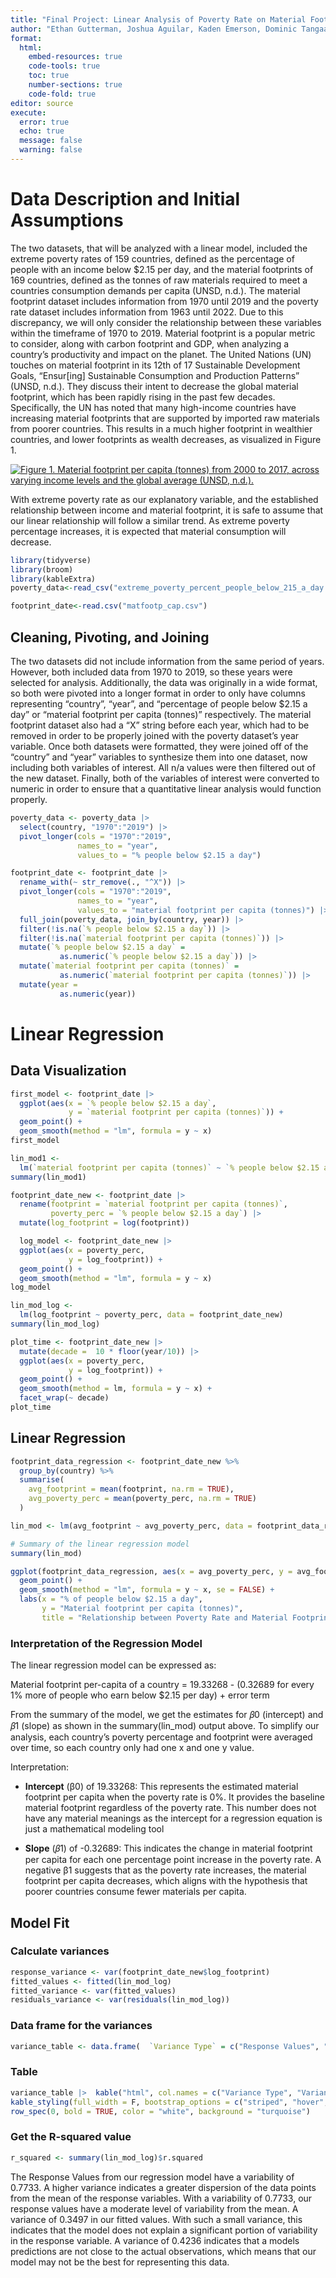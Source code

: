 ```yaml
---
title: "Final Project: Linear Analysis of Poverty Rate on Material Footprint per Capita"
author: "Ethan Gutterman, Joshua Aguilar, Kaden Emerson, Dominic Tangaan"
format: 
  html:
    embed-resources: true
    code-tools: true
    toc: true
    number-sections: true
    code-fold: true
editor: source
execute: 
  error: true
  echo: true
  message: false
  warning: false
---
```


# Data Description and Initial Assumptions

The two datasets, that will be analyzed with a linear model, included the extreme poverty rates of 159 countries, defined as the percentage of people with an income below \$2.15 per day, and the material footprints of 169 countries, defined as the tonnes of raw materials required to meet a countries consumption demands per capita (UNSD, n.d.). The material footprint dataset includes information from 1970 until 2019 and the poverty rate dataset includes information from 1963 until 2022. Due to this discrepancy, we will only consider the relationship between these variables within the timeframe of 1970 to 2019. Material footprint is a popular metric to consider, along with carbon footprint and GDP, when analyzing a country’s productivity and impact on the planet. The United Nations (UN) touches on material footprint in its 12th of 17 Sustainable Development Goals, “Ensur\[ing\] Sustainable Consumption and Production Patterns” (UNSD, n.d.). They discuss their intent to decrease the global material footprint, which has been rapidly rising in the past few decades. Specifically, the UN has noted that many high-income countries have increasing material footprints that are supported by imported raw materials from poorer countries. This results in a much higher footprint in wealthier countries, and lower footprints as wealth decreases, as visualized in Figure 1.

[![Figure 1. Material footprint per capita (tonnes) from 2000 to 2017, across varying income levels and the global average (UNSD, n.d.).](images/Screenshot%202024-05-27%20110017.png)](https://unstats.un.org/sdgs/report/2019/goal-12/#:~:text=%E2%80%9CMaterial%20footprint%E2%80%9D%20refers%20to%20the,the%20material%20needs%20of%20people.)

With extreme poverty rate as our explanatory variable, and the established relationship between income and material footprint, it is safe to assume that our linear relationship will follow a similar trend. As extreme poverty percentage increases, it is expected that material consumption will decrease.

```r
library(tidyverse)
library(broom)
library(kableExtra)
poverty_data<-read_csv("extreme_poverty_percent_people_below_215_a_day.csv")

footprint_date<-read.csv("matfootp_cap.csv")

```

## Cleaning, Pivoting, and Joining

The two datasets did not include information from the same period of years. However, both included data from 1970 to 2019, so these years were selected for analysis. Additionally, the data was originally in a wide format, so both were pivoted into a longer format in order to only have columns representing “country”, “year”, and “percentage of people below \$2.15 a day” or “material footprint per capita (tonnes)” respectively. The material footprint dataset also had a “X” string before each year, which had to be removed in order to be properly joined with the poverty dataset’s year variable. Once both datasets were formatted, they were joined off of the “country” and “year” variables to synthesize them into one dataset, now including both variables of interest. All n/a values were then filtered out of the new dataset. Finally, both of the variables of interest were converted to numeric in order to ensure that a quantitative linear analysis would function properly.

```r
poverty_data <- poverty_data |>
  select(country, "1970":"2019") |>
  pivot_longer(cols = "1970":"2019",
               names_to = "year",
               values_to = "% people below $2.15 a day")
```

```r
footprint_date <- footprint_date |>
  rename_with(~ str_remove(., "^X")) |>
  pivot_longer(cols = "1970":"2019",
               names_to = "year",
               values_to = "material footprint per capita (tonnes)") |>
  full_join(poverty_data, join_by(country, year)) |>
  filter(!is.na(`% people below $2.15 a day`)) |>
  filter(!is.na(`material footprint per capita (tonnes)`)) |>
  mutate(`% people below $2.15 a day` =
           as.numeric(`% people below $2.15 a day`)) |>
  mutate(`material footprint per capita (tonnes)` =
           as.numeric(`material footprint per capita (tonnes)`)) |>
  mutate(year =
           as.numeric(year))
```

# Linear Regression

## Data Visualization

```r
first_model <- footprint_date |>
  ggplot(aes(x = `% people below $2.15 a day`, 
             y = `material footprint per capita (tonnes)`)) +
  geom_point() +
  geom_smooth(method = "lm", formula = y ~ x)
first_model

lin_mod1 <-
  lm(`material footprint per capita (tonnes)` ~ `% people below $2.15 a day`, data = footprint_date)
summary(lin_mod1)
```

```r
footprint_date_new <- footprint_date |>
  rename(footprint = `material footprint per capita (tonnes)`, 
         poverty_perc = `% people below $2.15 a day`) |>
  mutate(log_footprint = log(footprint))

  log_model <- footprint_date_new |>
  ggplot(aes(x = poverty_perc, 
             y = log_footprint)) +
  geom_point() +
  geom_smooth(method = "lm", formula = y ~ x)
log_model

lin_mod_log <-
  lm(log_footprint ~ poverty_perc, data = footprint_date_new)
summary(lin_mod_log)
```

```r
plot_time <- footprint_date_new |>
  mutate(decade =  10 * floor(year/10)) |>
  ggplot(aes(x = poverty_perc, 
             y = log_footprint)) +
  geom_point() +
  geom_smooth(method = lm, formula = y ~ x) +
  facet_wrap(~ decade)
plot_time
```

## Linear Regression

```r
footprint_data_regression <- footprint_date_new %>%
  group_by(country) %>%
  summarise(
    avg_footprint = mean(footprint, na.rm = TRUE),
    avg_poverty_perc = mean(poverty_perc, na.rm = TRUE)
  )

lin_mod <- lm(avg_footprint ~ avg_poverty_perc, data = footprint_data_regression)

# Summary of the linear regression model
summary(lin_mod)

ggplot(footprint_data_regression, aes(x = avg_poverty_perc, y = avg_footprint)) +
  geom_point() +
  geom_smooth(method = "lm", formula = y ~ x, se = FALSE) +
  labs(x = "% of people below $2.15 a day",
       y = "Material footprint per capita (tonnes)",
       title = "Relationship between Poverty Rate and Material Footprint")
```

### Interpretation of the Regression Model

The linear regression model can be expressed as:

Material footprint per-capita of a country = 19.33268 - (0.32689 for every 1% more of people who earn below \$2.15 per day) + error term

From the summary of the model, we get the estimates for 𝛽0 (intercept) and 𝛽1​ (slope) as shown in the summary(lin_mod) output above. To simplify our analysis, each country's poverty percentage and footprint were averaged over time, so each country only had one x and one y value.

Interpretation:

-   **Intercept** (β0​) of 19.33268: This represents the estimated material footprint per capita when the poverty rate is 0%. It provides the baseline material footprint regardless of the poverty rate. This number does not have any material meanings as the intercept for a regression equation is just a mathematical modeling tool

-   **Slope** (𝛽1​) of -0.32689: This indicates the change in material footprint per capita for each one percentage point increase in the poverty rate. A negative β1​ suggests that as the poverty rate increases, the material footprint per capita decreases, which aligns with the hypothesis that poorer countries consume fewer materials per capita.

## Model Fit

### Calculate variances

```r
response_variance <- var(footprint_date_new$log_footprint)
fitted_values <- fitted(lin_mod_log)
fitted_variance <- var(fitted_values)
residuals_variance <- var(residuals(lin_mod_log))
```

### Data frame for the variances

```r
variance_table <- data.frame(  `Variance Type` = c("Response Values", "Fitted Values", "Residuals"),  `Variance` = c(response_variance, fitted_variance, residuals_variance))
```

### Table

```r
variance_table |>  kable("html", col.names = c("Variance Type", "Variance"), digits = 4) |>  
kable_styling(full_width = F, bootstrap_options = c("striped", "hover", "condensed", "responsive"))|>  
row_spec(0, bold = TRUE, color = "white", background = "turquoise")
```

### Get the R-squared value

```r
r_squared <- summary(lin_mod_log)$r.squared
```

The Response Values from our regression model have a variability of 0.7733. A higher variance indicates a greater dispersion of the data points from the mean of the response variables. With a variability of 0.7733, our response values have a moderate level of variability from the mean. A variance of 0.3497 in our fitted values. With such a small variance, this indicates that the model does not explain a significant portion of variability in the response variable. A variance of 0.4236 indicates that a models predictions are not close to the actual observations, which means that our model may not be the best for representing this data.
